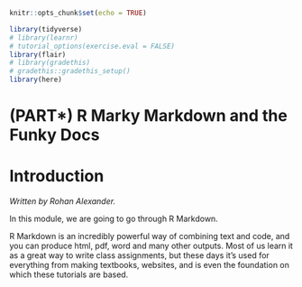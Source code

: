 
```r
knitr::opts_chunk$set(echo = TRUE)

library(tidyverse)
# library(learnr)
# tutorial_options(exercise.eval = FALSE)
library(flair)
# library(gradethis)
# gradethis::gradethis_setup()
library(here)
```

# (PART\*) R Marky Markdown and the Funky Docs {-}

# Introduction

*Written by Rohan Alexander.*

In this module, we are going to go through R Markdown. 

R Markdown is an incredibly powerful way of combining text and code, and you can produce html, pdf, word and many other outputs. Most of us learn it as a great way to write class assignments, but these days it's used for everything from making textbooks, websites, and is even the foundation on which these tutorials are based.




